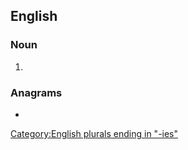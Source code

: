 ==English==

===Noun===
{{head|en|noun plural form}}

# {{plural of|outcry|lang=en}}

===Anagrams===
* {{anagrams|en|citreous|cries out}}

[[Category:English plurals ending in "-ies"]]